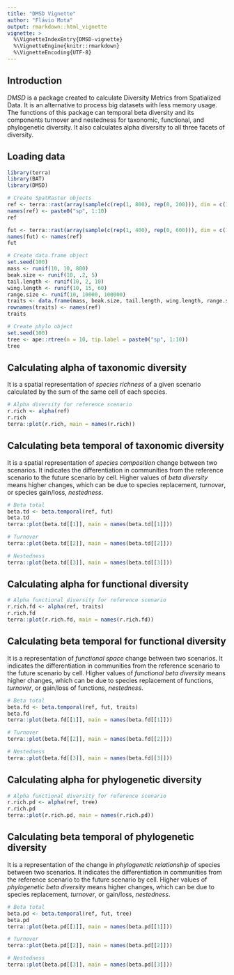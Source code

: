 ```yaml
---
title: "DMSD Vignette"
author: "Flávio Mota"
output: rmarkdown::html_vignette
vignette: >
  %\VignetteIndexEntry{DMSD-vignette}
  %\VignetteEngine{knitr::rmarkdown}
  %\VignetteEncoding{UTF-8}
---
```


## Introduction
*DMSD* is a package created to calculate Diversity Metrics from Spatialized Data. It is an alternative to process big datasets with less memory usage. The functions of this package can temporal beta diversity and its components turnover and nestedness for taxonomic, functional, and phylogenetic diversity. It also calculates alpha diversity to all three facets of diversity.

## Loading data
```r
library(terra)
library(BAT)
library(DMSD)

# Create SpatRaster objects
ref <- terra::rast(array(sample(c(rep(1, 800), rep(0, 200))), dim = c(10, 10, 10)))
names(ref) <- paste0("sp", 1:10)
ref

fut <- terra::rast(array(sample(c(rep(1, 400), rep(0, 600))), dim = c(10, 10, 10)))
names(fut) <- names(ref)
fut

# Create data.frame object
set.seed(100)
mass <- runif(10, 10, 800)
beak.size <- runif(10, .2, 5)
tail.length <- runif(10, 2, 10)
wing.length <- runif(10, 15, 60)
range.size <- runif(10, 10000, 100000)
traits <- data.frame(mass, beak.size, tail.length, wing.length, range.size)
rownames(traits) <- names(ref)
traits

# Create phylo object
set.seed(100)
tree <- ape::rtree(n = 10, tip.label = paste0("sp", 1:10))
tree
```

## Calculating alpha of taxonomic diversity
It is a spatial representation of *species richness* of a given scenario calculated by the sum of the same cell of each species.
```r
# Alpha diversity for reference scenario
r.rich <- alpha(ref)
r.rich
terra::plot(r.rich, main = names(r.rich))
```

## Calculating beta temporal of taxonomic diversity
It is a spatial representation of *species composition* change between two scenarios. It indicates the differentiation in communities from the reference scenario to the future scenario by cell. Higher values of *beta diversity* means higher changes, which can be due to species replacement, *turnover*, or species gain/loss, *nestedness*.
```r
# Beta total
beta.td <- beta.temporal(ref, fut)
beta.td
terra::plot(beta.td[[1]], main = names(beta.td[[1]]))

# Turnover
terra::plot(beta.td[[2]], main = names(beta.td[[2]]))

# Nestedness
terra::plot(beta.td[[3]], main = names(beta.td[[3]]))
```

## Calculating alpha for functional diversity
```r
# Alpha functional diversity for reference scenario
r.rich.fd <- alpha(ref, traits)
r.rich.fd
terra::plot(r.rich.fd, main = names(r.rich.fd))
```

## Calculating beta temporal for functional diversity
It is a representation of *functional space* change between two scenarios. It indicates the differentiation in communities from the reference scenario to the future scenario by cell. Higher values of *functional beta diversity* means higher changes, which can be due to species replacement of functions, *turnover*, or  gain/loss of functions, *nestedness*.
```r
# Beta total
beta.fd <- beta.temporal(ref, fut, traits)
beta.fd
terra::plot(beta.fd[[1]], main = names(beta.fd[[1]]))

# Turnover
terra::plot(beta.fd[[2]], main = names(beta.fd[[2]]))

# Nestedness
terra::plot(beta.fd[[3]], main = names(beta.fd[[3]]))
```
## Calculating alpha for phylogenetic diversity
```r
# Alpha functional diversity for reference scenario
r.rich.pd <- alpha(ref, tree)
r.rich.pd
terra::plot(r.rich.pd, main = names(r.rich.pd))
```

## Calculating beta temporal of phylogenetic diversity
It is a representation of the change in *phylogenetic relationship* of species between two scenarios. It indicates the differentiation in communities from the reference scenario to the future scenario by cell. Higher values of *phylogenetic beta diversity* means higher changes, which can be due to species replacement, *turnover*, or gain/loss, *nestedness*.
```r
# Beta total
beta.pd <- beta.temporal(ref, fut, tree)
beta.pd
terra::plot(beta.pd[[1]], main = names(beta.pd[[1]]))

# Turnover
terra::plot(beta.pd[[2]], main = names(beta.pd[[2]]))

# Nestedness
terra::plot(beta.pd[[3]], main = names(beta.pd[[3]]))
```
